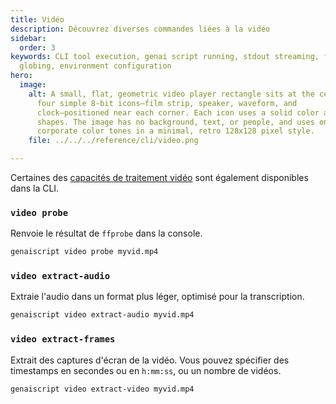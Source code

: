 ```yaml
---
title: Vidéo
description: Découvrez diverses commandes liées à la vidéo
sidebar:
  order: 3
keywords: CLI tool execution, genai script running, stdout streaming, file
  globing, environment configuration
hero:
  image:
    alt: A small, flat, geometric video player rectangle sits at the center, with
      four simple 8-bit icons—film strip, speaker, waveform, and
      clock—positioned near each corner. Each icon uses a solid color and basic
      shapes. The image has no background, text, or people, and uses only five
      corporate color tones in a minimal, retro 128x128 pixel style.
    file: ../../../reference/cli/video.png

---
```


Certaines des [capacités de traitement vidéo](../../../reference/reference/scripts/videos/) sont également disponibles dans la CLI.

### `video probe`

Renvoie le résultat de `ffprobe` dans la console.

```sh
genaiscript video probe myvid.mp4
```

### `video extract-audio`

Extraie l'audio dans un format plus léger, optimisé pour la transcription.

```sh
genaiscript video extract-audio myvid.mp4
```

### `video extract-frames`

Extrait des captures d'écran de la vidéo. Vous pouvez spécifier des timestamps en secondes ou en `h:mm:ss`, ou un nombre de vidéos.

```sh
genaiscript video extract-video myvid.mp4
```
